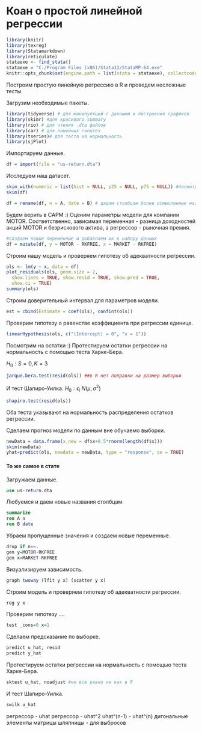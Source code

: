 # Коан о простой линейной регрессии {#simplereg}


```r
library(knitr)
library(texreg)
library(Statamarkdown)
library(reticulate)
stataexe <- find_stata()
stataexe = "C:/Program Files (x86)/Stata13/StataMP-64.exe"
knitr::opts_chunk$set(engine.path = list(stata = stataexe), collectcode = TRUE)
```

Построим простую линейную регрессию в R и проведем несложные тесты. 

Загрузим необходимые пакеты.
```r
library(tidyverse) # для манипуляций с данными и построения графиков
library(skimr) #для красивого summary
library(rio) # для чтения .dta файлов
library(car) # для линейных гипотез
library(tseries)# для теста на нормальность
library(sjPlot)
```

Импортируем данные.
```r
df = import(file = "us-return.dta")
```

Исследуем наш датасет.

```r
skim_with(numeric = list(hist = NULL, p25 = NULL, p75 = NULL)) #посмотрим на данные
skim(df)
```

```r
df = rename(df, n = A, date = B) # дадим столбцам более осмысленные названия
```

Будем верить в CAPM :) Оценим параметры модели для компании MOTOR. Соответственно, зависимая переменная - разница доходностей акций MOTOR и безрискового актива, а регрессор - рыночная премия.
```r
#создаем новые переменные и добавляем их к набору данных
df = mutate(df, y = MOTOR - RKFREE, x = MARKET - RKFREE) 
```

Строим нашу модель и проверяем гипотезу об адекватности регрессии.
```r
ols <- lm(y ~ x, data = df)
plot_residuals(ols, geom.size = 2,
  show.lines = TRUE, show.resid = TRUE, show.pred = TRUE,
  show.ci = TRUE)
summary(ols)
```

Строим доверительный интервал для параметров модели.
```r
est = cbind(Estimate = coef(ols), confint(ols))
```

Проверим гипотезу о равенстве коэффициента при регрессии единице. 
```r
linearHypothesis(ols, c("(Intercept) = 0", "x = 1"))
```

Посмотрим на остатки :) Протестируем остатки регрессии на нормальность с помощью теста Харке-Бера.

$H_{0}: S = 0, K = 3$

```r
jarque.bera.test(resid(ols)) ##в R нет поправки на размер выборки
```

И тест Шапиро-Уилка.
$H_{0}: \epsilon_{i} ~ N(\mu,\sigma^2)$
```r
shapiro.test(resid(ols))
```

Оба теста указывают на нормальность распределения остатков регрессии.

Сделаем прогноз модели по данным вне обучаемо выборки.
```r
newData = data.frame(x_new = df$x+0.5*rnorm(length(df$x)))
skim(newData)
yhat=predict(ols, newdata = newData, type = "response", se = TRUE)
```


#### То же самое в стате

Загружаем данные. 
```stata
use us-return.dta
```


Любуемся и даем новые названия столбцам.
```stata
summarize
ren A n
ren B date
```

Убраем пропущенные значения и создаем новые переменные.
```r
drop if n==.
gen y=MOTOR-RKFREE
gen x=MARKET-RKFREE
```

Визуализируем зависимость.
```r
graph twoway (lfit y x) (scatter y x)
```

Строим модель и проверяем гипотезу об адекватности регрессии.
```r
reg y x
```

Проверим гипотезу ....
```r
test _cons=0 x=1
```

Сделаем предсказание по выборке.
```r
predict u_hat, resid
predict y_hat
```

Протестируем остатки регрессии на нормальность с помощью теста Харке-Бера.
```r
sktest u_hat, noadjust #но все равно не как в R
```

И тест Шапиро-Уилка.
```r
swilk u_hat
```

регрессор - uhat
регрессор - uhat^2
uhat^(n-1) - uhat^(n)
дигональные элементы матрицы шляпницы - для выбросов